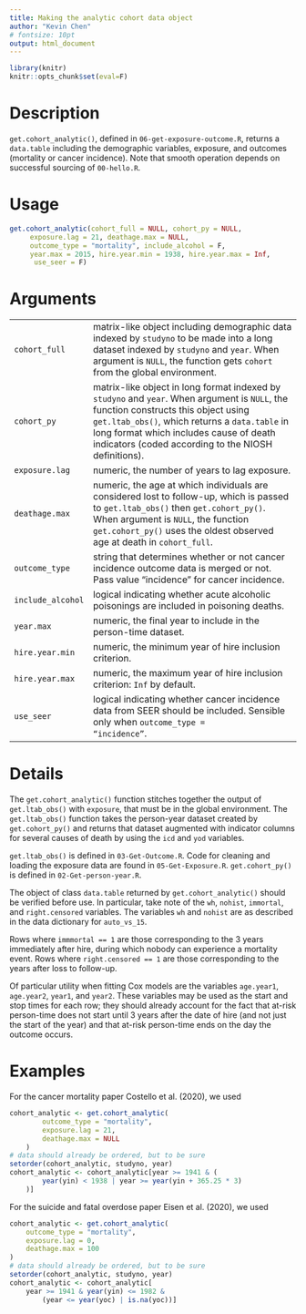 ```yaml
---
title: Making the analytic cohort data object
author: "Kevin Chen"
# fontsize: 10pt
output: html_document
---
```


```r
library(knitr)
knitr::opts_chunk$set(eval=F)
```

# Description

`get.cohort_analytic()`, defined in `06-get-exposure-outcome.R`, returns a `data.table` including the demographic variables, exposure, and outcomes (mortality or cancer incidence). Note that smooth operation depends on successful sourcing of `00-hello.R`.

# Usage

```r
get.cohort_analytic(cohort_full = NULL, cohort_py = NULL,
	 exposure.lag = 21, deathage.max = NULL,
	 outcome_type = "mortality", include_alcohol = F,
	 year.max = 2015, hire.year.min = 1938, hire.year.max = Inf,
	  use_seer = F)
```

# Arguments

<table width="775">
<tr>
<td><code font-size:10px>cohort_full</code></td> <td>matrix-like object including demographic data indexed by <code font-size:10px>studyno</code> to be made into a long dataset indexed by <code font-size:10px>studyno</code> and <code font-size:10px>year</code>. When argument is <code font-size:10px>NULL</code>, the function gets <code font-size:10px>cohort</code> from the global environment.</td>
</tr>
<tr>
<td><code font-size:10px>cohort_py</code></td> <td>matrix-like object in long format indexed by <code font-size:10px>studyno</code> and <code font-size:10px>year</code>. When argument is <code font-size:10px>NULL</code>, the function constructs this object using <code font-size:10px>get.ltab_obs()</code>, which returns a <code font-size:10px>data.table</code> in long format which includes cause of death indicators (coded according to the NIOSH definitions).</td>
</tr>
<tr>
<td><code font-size:10px>exposure.lag</code></td> <td>numeric, the number of years to lag exposure.</td>
</tr>
<tr>
<td><code font-size:10px>deathage.max</td> <td>numeric, the age at which individuals are considered lost to follow-up, which is passed to <code font-size:10px>get.ltab_obs()</code> then <code font-size:10px>get.cohort_py()</code>. When argument is <code font-size:10px>NULL</code>, the function <code font-size:10px>get.cohort_py()</code> uses the oldest observed age at death in <code font-size:10px>cohort_full</code>.</td>
</tr>
<tr>
<td><code font-size:10px>outcome_type</td> <td>string that determines whether or not cancer incidence outcome data is merged or not. Pass value "incidence" for cancer incidence.</td>
</tr>
<tr>
<td><code font-size:10px>include_alcohol</td> <td>logical indicating whether acute alcoholic poisonings are included in poisoning deaths.</td>
</tr>
<tr>
<td><code font-size:10px>year.max</td> <td>numeric, the final year to include in the person-time dataset.</td>
</tr>
<tr>
<td><code font-size:10px>hire.year.min</td> <td>numeric, the minimum year of hire inclusion criterion.</td>
</tr>
<tr>
<td><code font-size:10px>hire.year.max</td> <td>numeric, the maximum year of hire inclusion criterion: <code font-size:10px>Inf</code> by default.</td>
</tr>
<tr>
<td><code font-size:10px>use_seer</td> <td>logical indicating whether cancer incidence data from SEER should be included. Sensible only when <code font-size:10px>outcome_type = "incidence"</code>.</td>
</tr>
</table>

# Details

The `get.cohort_analytic()` function stitches together the output of `get.ltab_obs()` with `exposure`, that must be in the global environment. The `get.ltab_obs()` function takes the person-year dataset created by `get.cohort_py()` and returns that dataset augmented with indicator columns for several causes of death by using the `icd` and `yod` variables.

`get.ltab_obs()` is defined in `03-Get-Outcome.R`. Code for cleaning and loading the exposure data are found in `05-Get-Exposure.R`. `get.cohort_py()` is defined in `02-Get-person-year.R`.

The object of class `data.table` returned by `get.cohort_analytic()` should be verified before use. In particular, take note of the `wh`, `nohist`, `immortal`, and `right.censored` variables. The variables `wh` and `nohist` are as described in the data dictionary for `auto_vs_15`.

Rows where `immmortal == 1` are those corresponding to the 3 years immediately after hire, during which nobody can experience a mortality event. Rows where `right.censored == 1` are those corresponding to the years after loss to follow-up.

Of particular utility when fitting Cox models are the variables `age.year1`,  `age.year2`, `year1`, and `year2`. These variables may be used as the start and stop times for each row; they should already account for the fact that at-risk person-time does not start until 3 years after the date of hire (and not just the start of the year) and that at-risk person-time ends on the day the outcome occurs.

# Examples

For the cancer mortality paper Costello et al. (2020), we used

```r
cohort_analytic <- get.cohort_analytic(
		outcome_type = "mortality",
		exposure.lag = 21,
		deathage.max = NULL
	)
# data should already be ordered, but to be sure
setorder(cohort_analytic, studyno, year)
cohort_analytic <- cohort_analytic[year >= 1941 & (
		year(yin) < 1938 | year >= year(yin + 365.25 * 3)
	)]
```

For the suicide and fatal overdose paper Eisen et al. (2020), we used

```r
cohort_analytic <- get.cohort_analytic(
	outcome_type = "mortality",
	exposure.lag = 0,
	deathage.max = 100
)
# data should already be ordered, but to be sure
setorder(cohort_analytic, studyno, year)
cohort_analytic <- cohort_analytic[
	year >= 1941 & year(yin) <= 1982 &
		(year <= year(yoc) | is.na(yoc))]
```
